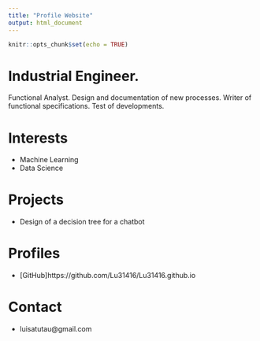 ```yaml
---
title: "Profile Website"
output: html_document
---
```


```r
knitr::opts_chunk$set(echo = TRUE)
```



# Industrial Engineer.
Functional Analyst. Design and documentation of new processes. Writer of functional specifications. Test of developments.

# Interests

* Machine Learning
* Data Science


# Projects

* Design of a decision tree for a chatbot


# Profiles 

* [GitHub]https://github.com/Lu31416/Lu31416.github.io

# Contact

* luisatutau@gmail.com
